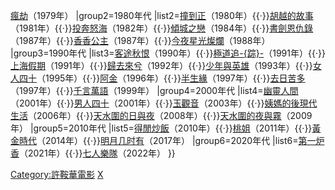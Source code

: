 {{Navbox
|name=許鞍華
|title=[[許鞍華]]電影作品
|group1=1970年代
|list1=[[來客]]（1978年）{{·}}[[瘋劫]]（1979年）
|group2=1980年代
|list2=[[撞到正 (電影)|撞到正]]（1980年）{{·}}[[胡越的故事]]（1981年）{{·}}[[投奔怒海]]（1982年）{{·}}[[傾城之戀 (電影)|傾城之戀]]（1984年）{{·}}[[書劍恩仇錄 (1987年電影)|書劍恩仇錄]]（1987年）{{·}}[[香香公主 (電影)|香香公主]]（1987年）{{·}}[[今夜星光燦爛 (電影)|今夜星光燦爛]]（1988年）
|group3=1990年代
|list3=[[客途秋恨 (1990年電影)|客途秋恨]]（1990年）{{·}}[[極道追踪|極道追-{踪}-]]（1991年）{{·}}[[上海假期]]（1991年）{{·}}[[歸去來兮]]（1992年）{{·}}[[少年與英雄]]（1993年）{{·}}[[女人四十]]（1995年）{{·}}[[阿金]]（1996年）{{·}}[[半生緣 (電影)|半生緣]]（1997年）{{·}}[[去日苦多]]（1997年）{{·}}[[千言萬語 (電影)|千言萬語]]（1999年）
|group4=2000年代
|list4=[[幽靈人間]]（2001年）{{·}}[[男人四十]]（2001年）{{·}}[[玉觀音 (電影)|玉觀音]]（2003年）{{·}}[[姨妈的后现代生活 (电影)|姨媽的後現代生活]]（2006年）{{·}}[[天水圍的日與夜]]（2008年）{{·}}[[天水圍的夜與霧]]（2009年）
|group5=2010年代
|list5=[[得閒炒飯]]（2010年）{{·}}[[桃姐]]（2011年）{{·}}[[黃金時代 (2014年電影)|黃金時代]]（2014年）{{·}}[[明月几时有]]（2017年）
|group6=2020年代
|list6=[[第一炉香_(电影)|第一炉香]]（2021年）{{·}}[[七人樂隊]]（2022年）
}}<includeonly>[[Category:許鞍華電影]]</includeonly>
<noinclude>[[Category:香港电影导演模板|X]]</noinclude>
